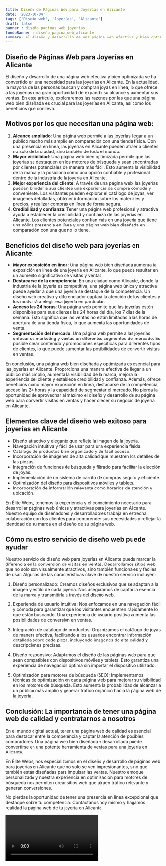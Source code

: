 ```yaml
---
title: Diseño de Páginas Web para Joyerías en Alicante
date: '2023-10-04'
tags: ['Diseño web', 'Joyerías', 'Alicante']
draft: false
banner : diseño_paginas_web_joyerías
fondoBanner : diseño_pagina_web_alicante
summary: El diseño y desarrollo de una página web efectiva y bien optimizada se ha convertido en una necesidad para las joyerías en Alicante. En la actualidad, la mayoría de las personas buscan y compran joyas en línea, lo que ofrece a las joyerías una gran oportunidad de expandir su alcance y aumentar sus ventas. En este artículo, exploraremos las razones por las que una página web bien diseñada es crucial para las joyerías en Alicante, así como los beneficios que conlleva.
---
```


## Diseño de Páginas Web para Joyerías en Alicante

El diseño y desarrollo de una página web efectiva y bien optimizada se ha convertido en una necesidad para las joyerías en Alicante. En la actualidad, la mayoría de las personas buscan y compran joyas en línea, lo que ofrece a las joyerías una gran oportunidad de expandir su alcance y aumentar sus ventas. En este artículo, exploraremos las razones por las que una página web bien diseñada es crucial para las joyerías en Alicante, así como los beneficios que conlleva.

## Motivos por los que necesitan una página web:

1. **Alcance ampliado**: Una página web permite a las joyerías llegar a un público mucho más amplio en comparación con una tienda física. Con una presencia en línea, las joyerías en Alicante pueden atraer a clientes no solo de la ciudad, sino también de todo el mundo.
2. **Mayor visibilidad**: Una página web bien optimizada permite que las joyerías se destaquen en los motores de búsqueda y sean encontradas por clientes potenciales de manera más fácil. Esto aumenta la visibilidad de la marca y la posiciona como una opción confiable y profesional dentro de la industria de la joyería en Alicante.
3. **Mejor experiencia del cliente**: A través de una página web, las joyerías pueden brindar a sus clientes una experiencia de compra cómoda y conveniente. Los visitantes pueden explorar el catálogo de joyas, ver imágenes detalladas, obtener información sobre los materiales y precios, y realizar compras en línea de forma segura.
4. **Credibilidad y confianza**: Tener una página web profesional y atractiva ayuda a establecer la credibilidad y confianza de las joyerías en Alicante. Los clientes potenciales confían más en una joyería que tiene una sólida presencia en línea y una página web bien diseñada en comparación con una que no lo tiene.

## Beneficios del diseño web para joyerías en Alicante:

- **Mayor exposición en línea**: Una página web bien diseñada aumenta la exposición en línea de una joyería en Alicante, lo que puede resultar en un aumento significativo de visitas y ventas.
- **Destacarse de la competencia**: En una ciudad como Alicante, donde la industria de la joyería es competitiva, una página web única y atractiva puede ayudar a que una joyería se destaque de la competencia. Un diseño web creativo y diferenciador captará la atención de los clientes y los motivará a elegir esa joyería en particular.
- **Acceso las 24 horas**: Una página web permite que las joyerías estén disponibles para sus clientes las 24 horas del día, los 7 días de la semana. Esto significa que las ventas no están limitadas a las horas de apertura de una tienda física, lo que aumenta las oportunidades de venta.
- **Segmentación del mercado**: Una página web permite a las joyerías enfocar su marketing y ventas en diferentes segmentos del mercado. Es posible crear contenido y promociones específicas para diferentes tipos de clientes, lo que puede aumentar las posibilidades de convertir visitas en ventas.

En conclusión, una página web bien diseñada y optimizada es esencial para las joyerías en Alicante. Proporciona una manera efectiva de llegar a un público más amplio, aumenta la visibilidad de la marca, mejora la experiencia del cliente y establece credibilidad y confianza. Además, ofrece beneficios como mayor exposición en línea, destacarse de la competencia, acceso las 24 horas y la capacidad de segmentar el mercado. No pierda la oportunidad de aprovechar al máximo el diseño y desarrollo de su página web para convertir visitas en ventas y hacer crecer su negocio de joyería en Alicante.

<GifSeo />

<Cta />

## Elementos clave del diseño web exitoso para joyerías en Alicante

- Diseño atractivo y elegante que refleje la imagen de la joyería.
- Navegación intuitiva y fácil de usar para una experiencia fluida.
- Catálogo de productos bien organizado y de fácil acceso.
- Incorporación de imágenes de alta calidad que muestren los detalles de las piezas.
- Integración de funciones de búsqueda y filtrado para facilitar la elección de joyas.
- Implementación de un sistema de carrito de compras seguro y eficiente.
- Optimización del diseño para dispositivos móviles y tablets.
- Incorporación de información relevante como horarios de atención y ubicación.

En Élite Webs, tenemos la experiencia y el conocimiento necesario para desarrollar páginas web únicas y atractivas para joyerías en Alicante. Nuestro equipo de diseñadores y desarrolladores trabaja en estrecha colaboración con los clientes para comprender sus necesidades y reflejar la identidad de su marca en el diseño de su página web.

## Cómo nuestro servicio de diseño web puede ayudar

Nuestro servicio de diseño web para joyerías en Alicante puede marcar la diferencia en la conversión de visitas en ventas. Desarrollamos sitios web que no solo son visualmente atractivos, sino también funcionales y fáciles de usar. Algunas de las características clave de nuestro servicio incluyen:

1. Diseño personalizado: Creamos diseños exclusivos que se adaptan a la imagen y estilo de cada joyería. Nos aseguramos de captar la esencia de la marca y transmitirla a través del diseño web.

2. Experiencia de usuario intuitiva: Nos enfocamos en una navegación fácil y cómoda para garantizar que los visitantes encuentren rápidamente lo que están buscando. Una experiencia de usuario positiva aumenta las posibilidades de conversión en ventas.

3. Integración de catálogo de productos: Organizamos el catálogo de joyas de manera efectiva, facilitando a los usuarios encontrar información detallada sobre cada pieza, incluyendo imágenes de alta calidad y descripciones precisas.

4. Diseño responsivo: Adaptamos el diseño de las páginas web para que sean compatibles con dispositivos móviles y tablets. Esto garantiza una experiencia de navegación óptima sin importar el dispositivo utilizado.

5. Optimización para motores de búsqueda (SEO): Implementamos técnicas de optimización en cada página web para mejorar su visibilidad en los motores de búsqueda. Esto aumenta la probabilidad de alcanzar a un público más amplio y generar tráfico orgánico hacia la página web de la joyería.

## Conclusión: La importancia de tener una página web de calidad y contratarnos a nosotros

En el mundo digital actual, tener una página web de calidad es esencial para destacar entre la competencia y captar la atención de posibles compradores. Una página web bien diseñada y desarrollada puede convertirse en una potente herramienta de ventas para una joyería en Alicante.

En Élite Webs, nos especializamos en el diseño y desarrollo de páginas web para joyerías en Alicante que no solo se ven impresionantes, sino que también están diseñadas para impulsar las ventas. Nuestro enfoque personalizado y nuestra experiencia en optimización para motores de búsqueda nos permiten crear sitios web que atraen tráfico relevante y generan conversiones.

No pierdas la oportunidad de tener una presencia en línea excepcional que destaque sobre tu competencia. Contáctanos hoy mismo y hagamos realidad la página web de tu joyería en Alicante.

<Video />

<CtaBot job='Joyerías' city='Alicante'/>

<Gmaps query='Alicante+españa+maps' />